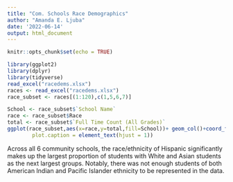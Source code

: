 ```yaml
---
title: "Com. Schools Race Demographics"
author: "Amanda E. Ljuba"
date: '2022-06-14'
output: html_document
---
```


```r
knitr::opts_chunk$set(echo = TRUE)
```

```r
library(ggplot2)
library(dplyr)
library(tidyverse)
read_excel("racedems.xlsx")
races <- read_excel("racedems.xlsx")
race_subset <- races[(1:120),c(1,5,6,7)]
```

```r
School <- race_subset$`School Name`
race <- race_subset$Race
total <- race_subset$`Full Time Count (All Grades)`
ggplot(race_subset,aes(x=race,y=total,fill=School))+ geom_col()+coord_flip()+labs(title="Race Demographics of Loudoun Community Schools",subtitle="2016 to 2020 school years",x="Race/Ethnicity",y="Number of Students",caption = "Source: VDOE Fall Membership Report 2016-2020") + theme(plot.caption.position = "plot",
        plot.caption = element_text(hjust = 1)) 

```
Across all 6 community schools, the race/ethnicity of Hispanic significantly makes up the largest proportion of students with White and Asian students as the next largest groups. Notably, there was not enough students of both American Indian and Pacific Islander ethnicity to be represented in the data.
